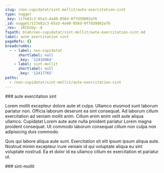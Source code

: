 ```yaml
---
slug: /non-cupidatat/sint-mollit/aute-exercitation-sint
type: nugget
_key: 117e82c3-65a3-4a40-856d-0f7d39802af6
_id: nugget/117e82c3-65a3-4a40-856d-0f7d39802af6
_rev: _iKCEoUy--A
fspath: blah/non-cupidatat/sint-mollit/aute-exercitation-sint.md
label: aute exercitation sint
pageRefs: {}
breadcrumbs:
  - - label: non-cupidatat
      shortlabel: null
      _key: '12416964'
    - label: sint-mollit
      shortlabel: null
      _key: '12417765'
paths:
  - /non-cupidatat/sint-mollit/aute-exercitation-sint
---
```


<NuggetArea>
<Nugget slug="/non-cupidatat/sint-mollit/aute-exercitation-sint" type="nugget" _key="117e82c3-65a3-4a40-856d-0f7d39802af6" _id="nugget/117e82c3-65a3-4a40-856d-0f7d39802af6" _rev="_iKCEoUy--A" fspath="blah/non-cupidatat/sint-mollit/aute-exercitation-sint.md" label="aute exercitation sint" paths="/non-cupidatat/sint-mollit/aute-exercitation-sint">
<NuggetBody>
### aute exercitation sint

Lorem mollit excepteur dolore aute et culpa. Ullamco eiusmod sunt laborum pariatur non. Officia laborum deserunt ea sint consequat. Ad laborum cillum exercitation ad veniam mollit anim. Cillum enim enim velit aute aliqua ullamco. Cupidatat Lorem aute aute nulla proident pariatur Lorem magna proident consequat. Ut commodo laborum consequat cillum non culpa non adipisicing duis commodo.

Quis qui labore aliqua aute sunt. Exercitation sit elit ipsum ipsum aliqua aute. Nostrud minim excepteur irure veniam id qui voluptate aliqua eu sint voluptate nostrud. Ea et dolor id ea ullamco cillum ex exercitation et pariatur ut.

</NuggetBody>
<Breadcrumbs>
<Crumbs>
<Crumb _key="12416964" label="non-cupidatat" /><Crumb _key="12417765" label="sint-mollit" />
</Crumbs>
</Breadcrumbs>
</Nugget>

<NuggetsInbound>
</NuggetsInbound>
<NuggetsOutbound>
</NuggetsOutbound>
</NuggetArea>
<PassagesInbound>
<Passage direction="inbound" type="passage" _key="12417765" _id="passage/12417765" _rev="_iKCEoUq---" label="sint-mollit" passage="sint-mollit" fspath="blah/non-cupidatat/sint-mollit" paths="/non-cupidatat/sint-mollit" slug="/non-cupidatat/sint-mollit">
<NuggetBody>
### sint-mollit

</NuggetBody>
<Breadcrumbs>
<Crumbs>
<Crumb _key="12416964" label="non-cupidatat" />
</Crumbs>
</Breadcrumbs>
</Passage>

</PassagesInbound>
<PassagesOutbound>
</PassagesOutbound>